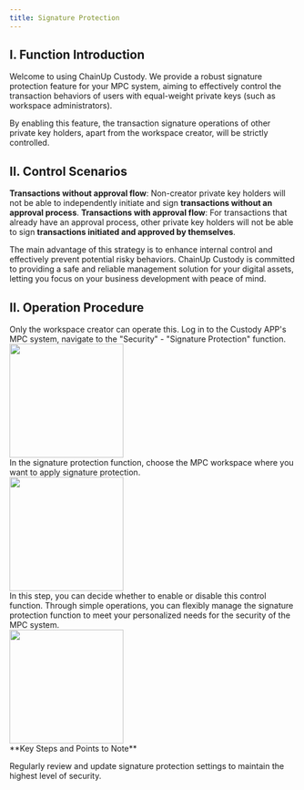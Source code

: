 ```yaml
---
title: Signature Protection
---
```


## I. Function Introduction

Welcome to using ChainUp Custody. We provide a robust signature protection feature for your MPC system, aiming to effectively control the transaction behaviors of users with equal-weight private keys (such as workspace administrators).

By enabling this feature, the transaction signature operations of other private key holders, apart from the workspace creator, will be strictly controlled.


## II. Control Scenarios
**Transactions without approval flow**: Non-creator private key holders will not be able to independently initiate and sign **transactions without an approval process**.
**Transactions with approval flow**: For transactions that already have an approval process, other private key holders will not be able to sign **transactions initiated and approved by themselves**.

The main advantage of this strategy is to enhance internal control and effectively prevent potential risky behaviors. ChainUp Custody is committed to providing a safe and reliable management solution for your digital assets, letting you focus on your business development with peace of mind.

## II. Operation Procedure
<Tip>
Only the workspace creator can operate this.
</Tip>

<Steps>
<Step title="Login and Open Signature Protection">
    Log in to the Custody APP's MPC system, navigate to the "Security" - "Signature Protection" function.

<div className="w-full flex items-center justify-center">
        <img src="/images/user-guide/safe.png" width="200"/>
</div>

</Step>
<Step title="Choose the Workspace for the Policy">
   In the signature protection function, choose the MPC workspace where you want to apply signature protection. 

<div className="w-full flex items-center justify-center">
    <img src="/images/user-guide/workspacelist.jpeg" width="200"/>
</div>

</Step>
<Step title="Configure Signature Protection">
In this step, you can decide whether to enable or disable this control function. Through simple operations, you can flexibly manage the signature protection function to meet your personalized needs for the security of the MPC system.

<div className="w-full flex items-center justify-center">
        <img src="/images/user-guide/signprotect.jpeg" width="200"/>
</div>
<Warning>
**Key Steps and Points to Note**

Regularly review and update signature protection settings to maintain the highest level of security.
</Warning>

</Step>

</Steps>